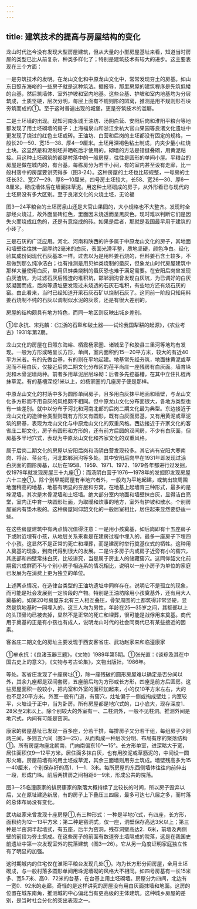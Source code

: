 ```yaml
---
---
---
```

title: 建筑技术的提高与房屋结构的变化
---



龙山时代迄今没有发现大型房屋建筑，但从大量的小型房屋基址来看，知道当时房屋的类型已比从前复杂，种类多样化了；特别是建筑技术有较大的进步。这主要表现在三个方面：

一是夯筑技术的发明。在龙山文化和中原龙山文化中，常常发现夯土的房基。如山东日照东海峪的一些房子就是这种筑法。据报导，那里房屋的建筑程序是先筑低矮的台基，然后筑墙体、室外护坡和室内地基。这些台基、护坡和室内地基均为分层筑成，土质坚硬，层次分明，每层上面有不规则形的凹窝，推测是用不规则形石块夯筑而成的①。至于这时普遍出现的城堡，更是夯筑技术的滥觞。

二是土坯墙的出现。现知河南永城王油坊、汤阴白营、安阳后岗和淮阳平粮台等地都发现了用土坯砌墙的房子；上海福泉山和浙江余杭大官山果园等良渚文化遗址中更发现了烧过的红色土坯或砖。王油坊、白营和后岗的土坯都没有固定的规格，一般长20—50、宽15—38、厚4—9厘米。土坯用深褐色粘土制成，内夹少量小红烧土块。这显然是和泥制坯并晒乾后才使用的。砌墙的方法是错缝叠砌，用黄泥粘接。用这种土坯砌筑的都是村落中的一般房屋，往往是圆形的单间小屋。平粮台的房屋是做在城内的，有台基，每栋房分为若干小间，有的室内甚至设有走廊，比一般村落中的房屋要讲究得多（图3-24）。这种房屋的土坯也比较规整，一号房的土坯长32、宽27—29、厚8—10厘米，四号房土坯较大，长58、宽26—30、厚6—8厘米。砌成墙体后在墙面抹草泥。用这种土坯砌成的房子，从外形看已与现代的土坯房没有多大区别。至于良渚文化的火烧土坯，无论福

图3—24平粮台的土坯房泉山还是大官山果园的，大小规格也不大整齐。发现时全部经火烧过，故外面呈砖红色，里面因未烧透而呈黑灰色。现时难以判断它们是因失火而烧成红色的，还是有意烧成的砖。如果是后者，那就是我国最早用于建筑的小砖了。

三是石灰的广泛应用。河北、河南和陕西的许多属于中原龙山文化的房子，其地面和墙壁往往抹一层厚约2毫米的白灰，表面光滑平整，质地坚硬，颜色净白。经化验其成份同现代石灰基本一样。过去以为是用料姜石烧的，但料姜石含土较多，不易做到那么纯净洁白；也有推测是用贝蚌类烧制的蜃灰，但象龙山时代房屋建筑中那样大量使用白灰，单用贝蚌类烧制的蜃灰恐也难于满足需要。在安阳后岗曾发现白灰渣坑，为过滤石灰后残渣的堆积坑，邯郸涧沟曾发现白灰坑，为已调好的白灰浆凝固而成，后岗等遗址更发现过未烧透的石灰石堆积，有些地方还有烧石灰的窑。由此看来，当时已经知道开采石灰石矿以烧制石灰了。这同前一阶段只知用料姜石烧制不纯的石灰以调制似水泥的灰浆，还是有很大差别的。

房屋的结构颇具有地方特色，而同一地区则反映出城乡差别。

①牟永抗、宋兆麟：《江浙的石犁和破土器——试论我国犁耕的起源》，《农业考古》1931年第2期。

龙山文化的房屋在日照东海峪、栖霞杨家圈、诸城呈子和胶县三里河等地均有发现。一般为方形或略呈长方形，单间，室内面积约15—20平方米，较大的有近40平方米者。有的先做台基，有的则在平地起建。地基常先经夯筑，地面抹黄泥或草泥而不用白灰，仅接近后岗二期文化分布区的茌平尚庄一座残房有白灰面。墙育垛泥和木骨泥墙两种。前者多用草泥层层垛砌：后者多先挖基槽，在其中立住扎棍再抹草泥。有的基槽深挖1米以上，如杨家圈的几座房子便是那样。

中原龙山文化的村落中多为圆形单间房子，且多用白灰抹平地面和墙壁，与龙山文化多方形而不用自灰的风格颇不相同。但中原龙山文化分布面很大，各地方类型也有一些差别。就中以分布于河北和河南北部的后岗二期文化最为典型。东边接近于龙山文化的造律台类型则既有方形又有圆形，既有白灰面房基，又有用黄泥或草泥筑的房基，表现为龙山文化与中原龙山文化的双重风格。西边接近于齐家文化的客省庄二期文化，房子有圆形和方形的，还有前方后圆的双间房，不少有白灰面，但房基多半地穴式，表现为中原龙山文化和齐家文化的双重风格。

属于后岗二期文化的房屋以安阳后岗和汤阴白营发现较多。其它尚有安阳大寒南岗、将台、蒋台屯，河北邯郸涧沟等多处。其中安阳后岗早在1931年即发现过涂白灰面的圆形房基，以后在1958、1959、1971、1972、1979各年都进行过发掘，仅1979年就发现房屋三十九座①：而汤阴白营于1976—1978年的发掘即发现房屋六十三座①。除个别早期房屋有半地穴者外，一般均为平地起建，或筑出软周围地面稍高的地基，地基有明显的夯层和夯窝。在地基上起墙育三种形式，最多的是垛泥墙，其次是木骨泥墙和土坯墙。绝大部分室内地面和墙壁抹白灰，显得洁白亮堂，室内正中育一块圆形灶面，为取暖和炊事的地方，室外有护坡和散水。个别房屋室内有垫木板的。这种房屋同仰韶文化的一般居室相比，居住起来显然要舒适一些。

在这些房屋建筑中有两点情况值得注意：一是用小孩奠基，如后岗即有十五座房子下或附近埋有小孩，从地层关系来看是在建房过程中埋入的，最多一座房子下埋四个小孩。这显然不是正常的死亡和埋葬，而是建房时举行奠基仪式的牺牲。这种用人奠基的现象，到商代得到很大的发展。二是许多房子内或房子近旁有小的窖穴，其底部和四壁常抹白灰，比较讲究，当是属于房主人的储藏窖穴。这同仰韶文化前期窖穴成群而不与个别小房子相连系的情况相比，说明以一座小房子为单位的家庭已发展为在消费上更为独立的单位。

上述两点情况，在造律台类型的王油坊遗址中同样存在。说明它不是孤立的现象，而可能是社会发展到一定阶段的产物。特别是王油坊除用小孩奠基外，还有用大人奠基的。如第20号房屋东北有三人相互叠压，骨架周围的土都筑得非常坚硬，显然是筑地基时一同埋入的。这三人均为男性，年龄在25—35岁之间，其额部以上的头顶骨均已被去掉，显然不是正常的死亡和埋葬，很可能是战俘用来奠基。商代用于奠基的正是有小孩也有成人，说明龙山时代的社会同商代已有某些接近的因素。

客省庄二期文化的房址主要发现于西安客省庄、武功赵家来和临潼康家

①牟永抗：《良渚玉器三题》，《文物》1989年第5期。①张光直：《谈琮及其在中国古史上的意义》，《文物与考古论集》，文物出版社，1986年。

等处。客省庄发现了十座房址①，除一座残破的圆形房屋难以确定是否分间以外，其余九座都是双间套房，五座前后均为方形或长方形，四座是前方后圆房。这些房屋面积一般较小，把内室和外室的面积加起来，小的仅10平方米左右，大的也不足20平方米。外室一般有门道，有窖穴，灶址偏于一侧或掏成壁灶；内室较平，火塘设于正中，当为卧房。所有房屋都是地穴式的，口小底大，现存深度1．28米至2米以上。除个别较大的外室有一、二柱洞外，一般不见柱洞。推测外间是地穴式，内间有可能是窑洞。

康家的房屋基址已发现一百多座，分若干排，每排房子又分若干组，每组房子少则两三间，多则五六间（图3—25）。从而构成一种层次分明、布局有序的聚落结构①。所有房屋均座北朝南，门向南偏东10°—15°。长方形单室，进深略大于宽，居住面积仅9—12平方米。居住面多抹白灰，也有用胶泥或草筋泥的，中间设一圆形火塘。房屋前墙有的用土坯或草泥，其余三面墙则用夯土筑成。墙壁残高多为15—40厘米，个别保存好的高1．1—1．3米。每所房屋的东西侧墙体往往向前伸出一段，形成门垛。前后两排房之间相距6—9米，形成公共的院落。

图3—25临潼康家的排房康家的聚落大概持续了比较长的时间，所以房子毁弃以后，又在原址建造新居，有的房子上下叠压三四层，最多可达七八层之多，而村落的总体布局没有变化。

武功赵家来曾发现十座房屋①,有三种形式：一种是半地穴式，有四座，长方形，面积约为12—13平方米；第二种是窑洞式，仅一座，洞壁保存高达3米以上；第三种是半窑洞半起墙式，有五座，后半为窑洞，残存洞壁高达2．6米，前墙及两侧壁的前段为夯土筑成。在这些房子的前面有数道夯土墙隔成的院落，这是在我国史前遗址中第一次发现室外的院落建筑（图3—26）。它从另一角度证明家庭独立性有了明显的加强。

这时期城内的住宅仅在淮阳平粮台发现几处①。均为长方形分间房屋，全用土坯砌成，与一般村落多圆形单间用垛泥墙砌的风格大不相同。如四号房基有一长15米多、宽5.7米、高0．72米的台基，在台基上用土坯砌墙。房屋分为四间，北边有一宽0．92米的走廊。奇怪的是这样讲究的房屋没有用白灰面抹墙和地面。这房的位置在城东南角，推测城的中心偏北当有更高级的主体建筑。这种城乡房屋的差别，是当时社会分化的突出表现之一。